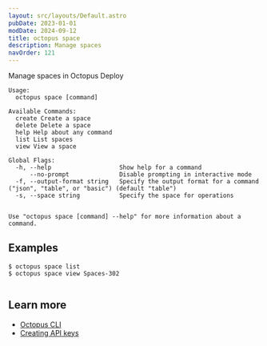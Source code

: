 ```yaml
---
layout: src/layouts/Default.astro
pubDate: 2023-01-01
modDate: 2024-09-12
title: octopus space
description: Manage spaces
navOrder: 121
---
```


Manage spaces in Octopus Deploy

```
Usage:
  octopus space [command]

Available Commands:
  create Create a space
  delete Delete a space
  help Help about any command
  list List spaces
  view View a space

Global Flags:
  -h, --help                   Show help for a command
      --no-prompt              Disable prompting in interactive mode
  -f, --output-format string   Specify the output format for a command ("json", "table", or "basic") (default "table")
  -s, --space string           Specify the space for operations


Use "octopus space [command] --help" for more information about a command.
```

## Examples

<SamplesInstance />

```
$ octopus space list
$ octopus space view Spaces-302


```

## Learn more

- [Octopus CLI](/docs/octopus-rest-api/cli)
- [Creating API keys](/docs/octopus-rest-api/how-to-create-an-api-key)